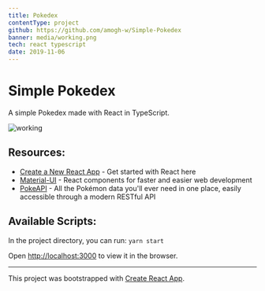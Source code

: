 ```yaml
---
title: Pokedex
contentType: project
github: https://github.com/amogh-w/Simple-Pokedex
banner: media/working.png
tech: react typescript
date: 2019-11-06
---
```


# Simple Pokedex

A simple Pokedex made with React in TypeScript.

![](media/working.png "working")

## Resources:

- [Create a New React App](https://reactjs.org/docs/create-a-new-react-app.html) - Get started with React here
- [Material-UI](https://material-ui.com/) - React components for faster and easier web development
- [PokeAPI](https://pokeapi.co/) - All the Pokémon data you'll ever need in one place, easily accessible through a modern RESTful API

## Available Scripts:

In the project directory, you can run: `yarn start`

Open [http://localhost:3000](http://localhost:3000) to view it in the browser.

---

This project was bootstrapped with [Create React App](https://github.com/facebook/create-react-app).
